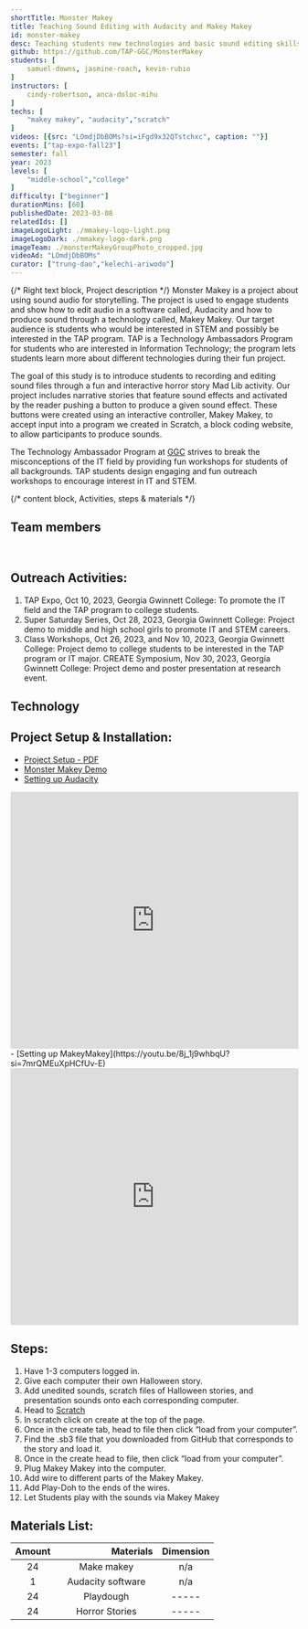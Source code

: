 ```yaml
---
shortTitle: Monster Makey
title: Teaching Sound Editing with Audacity and Makey Makey
id: monster-makey
desc: Teaching students new technologies and basic sound editing skills with Audacity and Makey Makey.
github: https://github.com/TAP-GGC/MonsterMakey
students: [
    samuel-downs, jasmine-roach, kevin-rubio
]
instructors: [
    cindy-robertson, anca-doloc-mihu
]
techs: [
    "makey makey", "audacity","scratch"
]
videos: [{src: "LOmdjDbBOMs?si=iFgd9x32QTstchxc", caption: ""}]
events: ["tap-expo-fall23"]
semester: fall
year: 2023
levels: [
    "middle-school","college"
]
difficulty: ["beginner"]
durationMins: [60]
publishedDate: 2023-03-08
relatedIds: []
imageLogoLight: ./mmakey-logo-light.png
imageLogoDark: ./mmakey-logo-dark.png
imageTeam: ./monsterMakeyGroupPhoto_cropped.jpg
videoAd: "LOmdjDbBOMs"
curator: ["trung-dao","kelechi-ariwodo"]
---
```


{/* Right text block, Project description */}
Monster Makey is a project about using sound audio for storytelling. The project is used to engage students and show how to edit audio in a software called, Audacity and how to produce sound through a technology called, Makey Makey. Our target audience is students who would be interested in STEM and possibly be interested in the TAP program. TAP is a Technology Ambassadors Program for students who are interested in Information Technology; the program lets students learn more about different technologies during their fun project.

The goal of this study is to introduce students to recording and editing sound files through a fun and interactive horror story Mad Lib activity. Our project includes narrative stories that feature sound effects and activated by the reader pushing a button to produce a given sound effect. These buttons were created using an interactive controller, Makey Makey, to accept input into a program we created in Scratch, a block coding website, to allow participants to produce sounds.

The Technology Ambassador Program at [GGC](http://www.ggc.edu/tap) strives to break the misconceptions of the IT field by providing fun workshops for students of all backgrounds. TAP students design engaging and fun outreach workshops to encourage interest in IT and STEM.

{/* content block, Activities, steps & materials */}


## Team members
<Photo src={monsterMakeyGroupPhoto.src} alt="Monster Makey Photo" caption="From left to right: Samuel Downs, Jasmine Roach and Kevin Rubio"/>
<br />

## Outreach Activities:
1. TAP Expo, Oct 10, 2023, Georgia Gwinnett College: To promote the IT field and the TAP program to college students.
2. Super Saturday Series, Oct 28, 2023, Georgia Gwinnett College: Project demo to middle and high school girls to promote IT and STEM careers.
3. Class Workshops, Oct 26, 2023, and Nov 10, 2023, Georgia Gwinnett College: Project demo to college students to be interested in the TAP program or IT major.
CREATE Symposium, Nov 30, 2023, Georgia Gwinnett College: Project demo and poster presentation at research event.


## Technology
<Logo src= {makeysetup.src} alt="Makey Makey Setup"/>
<Logo src= {scratchImage.src} alt="Scratch Sample" link="https://scratch.mit.edu/"/>
<Logo src={audacitylogo.src} alt="Audacity Logo " link="https://www.audacityteam.org/" />

## Project Setup & Installation:
- [Project Setup - PDF]()
- [Monster Makey Demo]()
- [Setting up Audacity](https://youtu.be/4wJp5NOrG9k?si=dEqANhYFEeGXihak)
<iframe style="width: 100%; max-width: 800px; height: 450px;" src="https://www.youtube.com/embed/4wJp5NOrG9k?si=xV2YGGAmXSwNZa5P" title="YouTube video player" frameborder="0" allow="accelerometer; autoplay; clipboard-write; encrypted-media; gyroscope; picture-in-picture; web-share" referrerpolicy="strict-origin-when-cross-origin" allowfullscreen></iframe>
- [Setting up MakeyMakey](https://youtu.be/8j_1j9whbqU?si=7mrQMEuXpHCfUv-E)
<iframe style="width: 100%; max-width: 800px; height: 450px;" src="https://www.youtube.com/embed/8j_1j9whbqU?si=7mrQMEuXpHCfUv-E" title="YouTube video player" frameborder="0" allow="accelerometer; autoplay; clipboard-write; encrypted-media; gyroscope; picture-in-picture; web-share" referrerpolicy="strict-origin-when-cross-origin" allowfullscreen></iframe>

## Steps:
1. Have 1-3 computers logged in.
2. Give each computer their own Halloween story.
3. Add unedited sounds, scratch files of Halloween stories, and presentation sounds onto each corresponding computer.
4. Head to [Scratch](https://scratch.mit.edu)
5. In scratch click on create at the top of the page.
6. Once in the create tab, head to file then click “load from your computer”.
7. Find the .sb3 file that you downloaded from GitHub that corresponds to the
story and load it.
8. Once in the create head to file, then click “load from your computer”.
9. Plug Makey Makey into the computer.
10. Add wire to different parts of the Makey Makey.
11. Add Play-Doh to the ends of the wires.
12. Let Students play with the sounds via Makey Makey

## Materials List:
| Amount |&nbsp;&nbsp;&nbsp;&nbsp;&nbsp;&nbsp;&nbsp;&nbsp;&nbsp;&nbsp;&nbsp;&nbsp;&nbsp;&nbsp;&nbsp;&nbsp;&nbsp;&nbsp;&nbsp;&nbsp; Materials | Dimension |
| :----: | :----: | :----: |
| 24 | Make makey | n/a |
| 1 | Audacity software | n/a |
| 24 | Playdough | ----- |
| 24 | Horror Stories | ----- |
